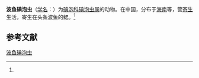 {{Speciesbox
| name = 波鱼碘泡虫
| status = 
| status_system = 
| image = 
| genus = Myxobolus
| species = rasborae
| authority = (Chen, 1998)<ref name='id9463'>{{cite web| url =http://www.bioinfo.cn/db05/BjdwSpecies.php?action=view&id=9463| title =波鱼碘泡虫| work =《中国动物物种编目数据库》| publisher =中国科学院微生物研究所| author =中国科学院动物研究所| accessdate =2009-04-16| deadurl =yes| archiveurl =https://web.archive.org/web/20160305062403/http://www.bioinfo.cn/db05/BjdwSpecies.php?action=view&id=9463| archivedate =2016-03-05}}</ref>
}}

'''波鱼碘泡虫'''（[[学名|学名]]：{{lang|la|''Myxobolus rasborae''}}）为[[碘泡科|碘泡科]][[碘泡虫属|碘泡虫属]]的动物。在中国，分布于[[海南|海南]]等，营[[寄生|寄生]]生活，寄生在头条波鱼的鳃。<ref name='id9463'/>

== 参考文献 ==
{{reflist}}

{{Wikispecies|Myxobolus rasborae}}

[[Category:碘泡虫属|波鱼碘泡虫]]


{{Cnidarian-stub}}